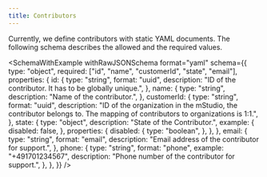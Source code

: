 ```yaml
---
title: Contributors
---
```



Currently, we define contributors with static YAML documents.
The following schema describes the allowed and the required values.

<SchemaWithExample
  withRawJSONSchema
  format="yaml"
  schema={{
    type: "object",
    required: ["id", "name", "customerId", "state", "email"],
    properties: {
      id: {
        type: "string",
        format: "uuid",
        description: "ID of the contributor. It has to be globally unique.",
      },
      name: {
        type: "string",
        description: "Name of the contributor.",
      },
      customerId: {
        type: "string",
        format: "uuid",
        description:
          "ID of the organization in the mStudio, the contributor belongs to. The mapping of contributors to organizations is 1:1.",
      },
      state: {
        type: "object",
        description: "State of the Contributor.",
        example: {
          disabled: false,
        },
        properties: {
          disabled: {
            type: "boolean",
	      },
	    },
      },
      email: {
        type: "string",
        format: "email",
        description:
          "Email address of the contributor for support.",
      },
      phone: {
        type: "string",
        format: "phone",
        example: "+491701234567",
        description:
          "Phone number of the contributor for support.",
      },
    },
  }}
/>
